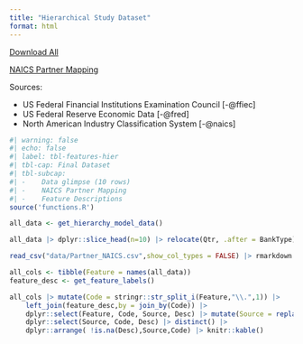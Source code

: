 ```yaml
---
title: "Hierarchical Study Dataset"
format: html
---
```


[Download All](/data/final_hierarchy_model_data.csv)

[NAICS Partner Mapping](/data/Partner_NAICS.csv)

Sources: 

* US Federal Financial Institutions Examination Council [-@ffiec] 
* US Federal Reserve Economic Data [-@fred]
* North American Industry Classification System [-@naics]

```r
#| warning: false
#| echo: false
#| label: tbl-features-hier
#| tbl-cap: Final Dataset 
#| tbl-subcap: 
#| -    Data glimpse (10 rows)
#| -    NAICS Partner Mapping
#| -    Feature Descriptions
source('functions.R')

all_data <- get_hierarchy_model_data()

all_data |> dplyr::slice_head(n=10) |> relocate(Qtr, .after = BankType) |> rmarkdown::paged_table()

read_csv("data/Partner_NAICS.csv",show_col_types = FALSE) |> rmarkdown::paged_table()

all_cols <- tibble(Feature = names(all_data))
feature_desc <- get_feature_labels()

all_cols |> mutate(Code = stringr::str_split_i(Feature,"\\.",1)) |> 
    left_join(feature_desc,by = join_by(Code)) |> 
    dplyr::select(Feature, Code, Source, Desc) |> mutate(Source = replace_na(Source, "FFIEC"))|>
    dplyr::select(Source, Code, Desc) |> distinct() |>
    dplyr::arrange( !is.na(Desc),Source,Code) |> knitr::kable()

``` 
